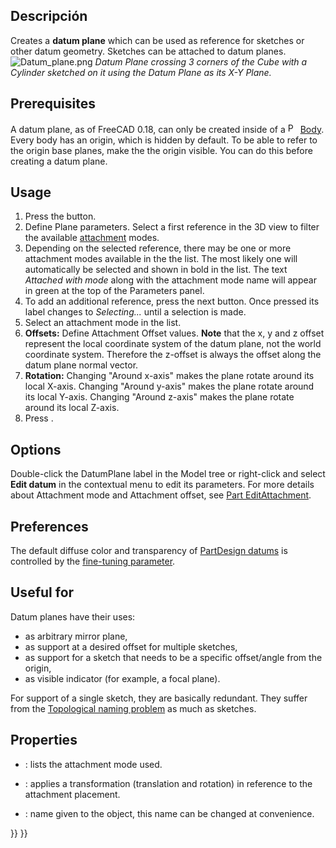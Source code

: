 <languages/>

{{Docnav
|[[PartDesign_Clone|Create a clone]]
|[[PartDesign_Line|Create a datum line]]
|[[PartDesign_Workbench|PartDesign]]
|IconL=PartDesign_Clone.svg
|IconR=PartDesign_Line.svg
|IconC=Workbench_PartDesign.svg
}}

<div class="mw-translate-fuzzy">
{{GuiCommand/es
|Name=PartDesign Plane
|Name/es=Plano PartDesign
|Workbenches=[[PartDesign Workbench/es|PartDesign]]
|MenuLocation=Part Design → Crear un plano de referencia
|Version=0.17
|SeeAlso=[[PartDesign Point/es|Punto PartDesign]], [[PartDesign Line/es|Línea PartDesign]]
}}
</div>

<span id="Description"></span>
==Descripción==

Creates a '''datum plane''' which can be used as reference for sketches or other datum geometry. Sketches can be attached to datum planes.
[[File:Datum_plane.png|none]]
''Datum Plane crossing 3 corners of the Cube with a Cylinder sketched on it using the Datum Plane as its X-Y Plane.''

==Prerequisites==

A datum plane, as of FreeCAD 0.18, can only be created inside of a [[File:PartDesign_Body.svg|16px]] [[PartDesign_Body|Body]]. Every body has an origin, which is hidden by default. To be able to refer to the origin base planes, make the the origin visible. You can do this before creating a datum plane.

==Usage==

# Press the {{Button|[[Image:PartDesign_Plane.svg|16px]] [[PartDesign_Plane|Create a datum plane]]}} button.
# Define Plane parameters. Select a first reference in the 3D view to filter the available [[Part_EditAttachment|attachment]] modes.
# Depending on the selected reference, there may be one or more attachment modes available in the the list. The most likely one will automatically be selected and shown in bold in the list. The text ''Attached with mode'' along with the attachment mode name will appear in green at the top of the Parameters panel.
# To add an additional reference, press the next {{Button|Reference}} button. Once pressed its label changes to ''Selecting...'' until a selection is made.
# Select an attachment mode in the list.
# '''Offsets:''' Define Attachment Offset values. '''Note''' that the x, y and z offset represent the local coordinate system of the datum plane, not the world coordinate system. Therefore the z-offset is always the offset along the datum plane normal vector.
# '''Rotation:''' Changing "Around x-axis" makes the plane rotate around its local X-axis. Changing "Around y-axis" makes the plane rotate around its local Y-axis. Changing "Around z-axis" makes the plane rotate around its local Z-axis.
# Press {{Button|OK}}.

==Options==

Double-click the DatumPlane label in the Model tree or right-click and select '''Edit datum''' in the contextual menu to edit its parameters. For more details about Attachment mode and Attachment offset, see [[Part_EditAttachment|Part EditAttachment]].

==Preferences==

The default diffuse color and transparency of [[PartDesign_CompDatums|PartDesign datums]] is controlled by the {{MenuCommand|DefaultDatumColor}} [[Fine-tuning#PartDesign_Workbench|fine-tuning parameter]].

==Useful for==

Datum planes have their uses:
* as arbitrary mirror plane,
* as support at a desired offset for multiple sketches,
* as support for a sketch that needs to be a specific offset/angle from the origin,
* as visible indicator (for example, a focal plane).

For support of a single sketch, they are basically redundant. They suffer from the [[Topological_naming_problem|Topological naming problem]] as much as sketches.

==Properties==

* {{PropertyData|MapMode}}: lists the attachment mode used.
* {{PropertyData|Attachment Offset}}: applies a transformation (translation and rotation) in reference to the attachment placement.
* {{PropertyData|Label}}: name given to the object, this name can be changed at convenience.


{{Docnav
|[[PartDesign_Clone|Create a clone]]
|[[PartDesign_Line|Create a datum line]]
|[[PartDesign_Workbench|PartDesign]]
|IconL=PartDesign_Clone.svg
|IconR=PartDesign_Line.svg
|IconC=Workbench_PartDesign.svg
}}

{{PartDesign Tools navi{{#translation:}}}}
{{Userdocnavi{{#translation:}}}}